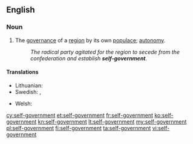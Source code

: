 ==English==

===Noun===
{{en-noun|head=[[self]]-[[government]]|-}}

# The [[governance]] of a [[region]] by its own [[populace]]; [[autonomy]].
#:''The radical party agitated for the region to secede from the confederation and establish '''self-government'''.''

====Translations====
{{trans-top|self-government}}
* Lithuanian: {{t+|lt|savivalda|f}}
* Swedish: {{t-|sv|självstyre|n}}, {{t+|sv|autonomi|c}}
{{trans-mid}}
* Welsh: {{t+|cy|hunanlywodraeth}}
{{trans-bottom}}

[[cy:self-government]]
[[et:self-government]]
[[fr:self-government]]
[[ko:self-government]]
[[kn:self-government]]
[[lt:self-government]]
[[my:self-government]]
[[pl:self-government]]
[[fi:self-government]]
[[ta:self-government]]
[[vi:self-government]]